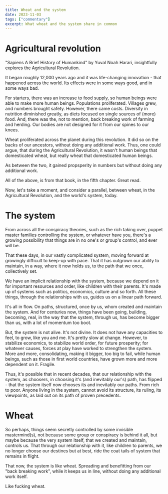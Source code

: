 ```yaml
---
title: Wheat and the system
date: 2023-11-03
tags: ["commentary"]
excerpt: What wheat and the system share in common
---
```


# Agricultural revolution

"Sapiens A Brief History of Humankind" by Yuval Noah Harari, insightfully explores the Agricultural Revolution.

It began roughly 12,000 years ago and it was life-changing innovation - that happened across the world. Its effects were in some ways good, and in some ways bad.

For starters, there was an increase to food supply, so human beings were able to make more human beings. Populations proliferated. Villages grew, and numbers brought safety. However, there came costs. Diversity in nutrition diminished greatly, as diets focused on single sources of (more) food. And, there was the, not to mention, back breaking work of farming and herding. Our bodies are not designed for it from our spines to our knees.

Wheat proliferated across the planet during this revolution. It did so on the backs of our ancestors, without doing any additional work. Thus, one could argue, that during the Agricultural Revolution, it wasn't human beings that domesticated wheat, but really wheat that domesticated human beings.

As between the two, it gained propsperity in numbers but without doing any additional work.

All of the above, is from that book, in the fifth chapter. Great read.

Now, let's take a moment, and consider a parallel, between wheat, in the Agricultural Revolution, and the world's system, today.

# The system

From across all the conspiracy theories, such as the rich taking over, puppet master families controlling the system, or whatever have you, there's a growing possibility that things are in no one's or group's control, and ever will be.

That these days, in our vastly complicated system, moving forward at growingly difficult to keep-up with pace. That it has outgrown our ability to maintain, in a way, where it now holds us, to the path that we once, collectively set.

We have an implicit relationship with the system, because we depend on it for important resources and order, like children with their parents. It's made up of systems such as politics, economics, culture and so forth. All these things, through the relationships with us, guides us on a linear path forward.

It's all in flow. On paths, structured, once by us, whom created and maintain the system. And for centuries now, things have been going, building, becoming, real, in the way that the system, through us, has become bigger than us, with a lot of momentum too boot.

But, the system is not alive. It's not divine. It does not have any capacities to feel, to grow, like you and me. It's pretty slow at change. However, to stabilize economics, to stabilize world order, for future prosperity; for whatever causes, forces at play have worked to strengthen the system. More and more, consolidating, making it bigger, too big to fail, while human beings, such as those in first world countries, have grown more and more dependent on it. Fragile.

Thus, it's possible that in recent decades, that our relationship with the system, as choosers, in choosing it's (and inevitably our's) path, has flipped - that the system itself now chooses its and inevitably our paths. From rich to poor. Anyone living in the system, cannot avoid its structure, its ruling, its viewpoints, as laid out on its path of proven precedents.

# Wheat

So perhaps, things seem secretly controlled by some invisible mastermind(s), not because some group or conspiracy is behind it all, but maybe because the very system itself, that we created and maintain, controls us. That through our relationship with it, like children to parents, we no longer choose our destines but at best, ride the coat tails of system that remains in flight.

That now, the system is like wheat. Spreading and benefitting from our "back breaking work", while it keeps us in line, without doing any additional work itself.

Like fucking wheat.
